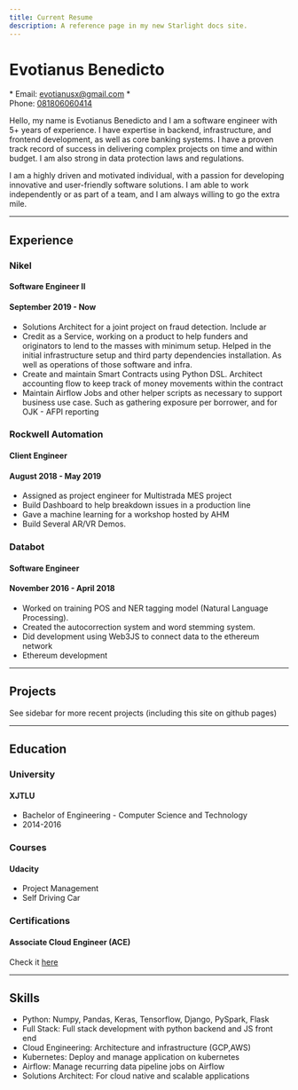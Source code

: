 ```yaml
---
title: Current Resume
description: A reference page in my new Starlight docs site.
---
```


# Evotianus Benedicto


<Card title="Contact">
  * Email: <a href="mailto:evotianusx@gmail.com">evotianusx@gmail.com</a>
  * <br/> Phone: <a href="tel:+6281806060414">081806060414</a>
</Card>

Hello, my name is Evotianus Benedicto and I am a software engineer with 5+ years of experience. I have expertise in backend, infrastructure, and frontend development, as well as core banking systems. I have a proven track record of success in delivering complex projects on time and within budget. I am also strong in data protection laws and regulations.

I am a highly driven and motivated individual, with a passion for developing innovative and user-friendly software solutions. I am able to work independently or as part of a team, and I am always willing to go the extra mile.

---

## Experience

### Nikel

#### Software Engineer II

#### September 2019 - Now

- Solutions Architect for a joint project on fraud detection. Include ar
- Credit as a Service, working on a product to help funders and originators to lend to the masses with minimum setup. Helped in the initial infrastructure setup and third party dependencies installation. As well as operations of those software and infra.
- Create and maintain Smart Contracts using Python DSL. Architect accounting flow to keep track of money movements within the contract
- Maintain Airflow Jobs and other helper scripts as necessary to support business use case. Such as gathering exposure per borrower, and for OJK - AFPI reporting

### Rockwell Automation

#### Client Engineer

#### August 2018 - May 2019

- Assigned as project engineer for Multistrada MES project
- Build Dashboard to help breakdown issues in a production line
- Gave a machine learning for a workshop hosted by AHM
- Build Several AR/VR Demos.

### Databot

#### Software Engineer

#### November 2016 - April 2018

- Worked on training POS and NER tagging model (Natural Language Processing).
- Created the autocorrection system and word stemming system.
- Did development using Web3JS to connect data to the ethereum network
- Ethereum development

---

## Projects

See sidebar for more recent projects (including this site on github pages)

---

## Education

### University

#### XJTLU

- Bachelor of Engineering - Computer Science and Technology
- 2014-2016

### Courses

#### Udacity

- Project Management
- Self Driving Car

### Certifications

#### Associate Cloud Engineer (ACE)

Check it [here](https://www.credential.net/12e26e32-a9d7-496c-b097-59bd08f9d119?key=ca83e9caf44e71eab59220d64c06f715a17d8388ae309e5eb353cda5afdf55db)

---

## Skills

- Python: Numpy, Pandas, Keras, Tensorflow, Django, PySpark, Flask
- Full Stack: Full stack development with python backend and JS front end
- Cloud Engineering: Architecture and infrastructure (GCP,AWS)
- Kubernetes: Deploy and manage application on kubernetes
- Airflow: Manage recurring data pipeline jobs on Airflow
- Solutions Architect: For cloud native and scalable applications
